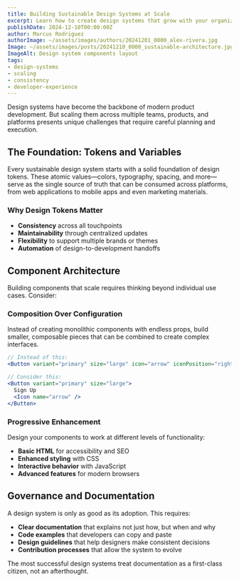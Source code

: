 ```yaml
---
title: Building Sustainable Design Systems at Scale
excerpt: Learn how to create design systems that grow with your organization while maintaining consistency and developer experience across multiple teams and products.
publishDate: 2024-12-10T00:00:00Z
author: Marcus Rodriguez
authorImage: ~/assets/images/authors/20241201_0000_alex-rivera.jpg
Image: ~/assets/images/posts/20241210_0000_sustainable-architecture.jpg
ImageAlt: Design system components layout
tags:
- design-systems
- scaling
- consistency
- developer-experience
---
```


Design systems have become the backbone of modern product development. But scaling them across multiple teams, products, and platforms presents unique challenges that require careful planning and execution.

## The Foundation: Tokens and Variables

Every sustainable design system starts with a solid foundation of design tokens. These atomic values—colors, typography, spacing, and more—serve as the single source of truth that can be consumed across platforms, from web applications to mobile apps and even marketing materials.

### Why Design Tokens Matter

- **Consistency** across all touchpoints
- **Maintainability** through centralized updates
- **Flexibility** to support multiple brands or themes
- **Automation** of design-to-development handoffs

## Component Architecture

Building components that scale requires thinking beyond individual use cases. Consider:

### Composition Over Configuration

Instead of creating monolithic components with endless props, build smaller, composable pieces that can be combined to create complex interfaces.

```jsx
// Instead of this:
<Button variant="primary" size="large" icon="arrow" iconPosition="right" />

// Consider this:
<Button variant="primary" size="large">
  Sign Up
  <Icon name="arrow" />
</Button>
```

### Progressive Enhancement

Design your components to work at different levels of functionality:
- **Basic HTML** for accessibility and SEO
- **Enhanced styling** with CSS
- **Interactive behavior** with JavaScript
- **Advanced features** for modern browsers

## Governance and Documentation

A design system is only as good as its adoption. This requires:

- **Clear documentation** that explains not just how, but when and why
- **Code examples** that developers can copy and paste
- **Design guidelines** that help designers make consistent decisions
- **Contribution processes** that allow the system to evolve

The most successful design systems treat documentation as a first-class citizen, not an afterthought.